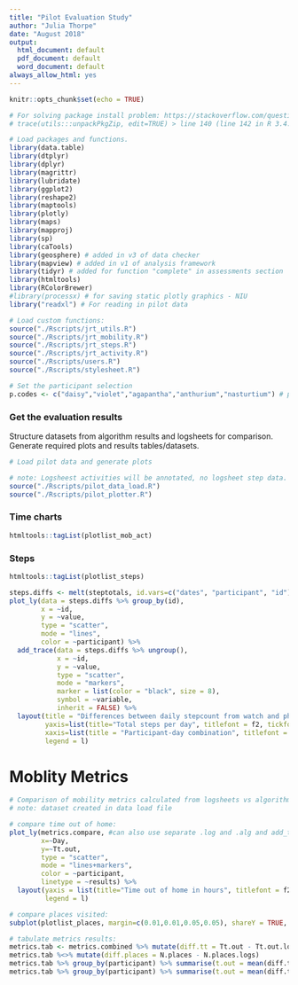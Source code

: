 ```yaml
---
title: "Pilot Evaluation Study"
author: "Julia Thorpe"
date: "August 2018"
output:
  html_document: default
  pdf_document: default
  word_document: default
always_allow_html: yes
---
```


```r
knitr::opts_chunk$set(echo = TRUE)

# For solving package install problem: https://stackoverflow.com/questions/5700505/windows-7-update-packages-problem-unable-to-move-temporary-installation
# trace(utils:::unpackPkgZip, edit=TRUE) > line 140 (line 142 in R 3.4.4) > Sys.sleep(0.5) > Sys.sleep(2)

# Load packages and functions.
library(data.table)
library(dtplyr)
library(dplyr)
library(magrittr)
library(lubridate)
library(ggplot2)
library(reshape2)
library(maptools)
library(plotly)
library(maps)
library(mapproj)
library(sp)
library(caTools)
library(geosphere) # added in v3 of data checker
library(mapview) # added in v1 of analysis framework
library(tidyr) # added for function "complete" in assessments section
library(htmltools)
library(RColorBrewer)
#library(processx) # for saving static plotly graphics - NIU 
library("readxl") # For reading in pilot data

# Load custom functions:
source("./Rscripts/jrt_utils.R")
source("./Rscripts/jrt_mobility.R")
source("./Rscripts/jrt_steps.R")
source("./Rscripts/jrt_activity.R")
source("./Rscripts/users.R")
source("./Rscripts/stylesheet.R")

# Set the participant selection
p.codes <- c("daisy","violet","agapantha","anthurium","nasturtium") # pilot
```

### Get the evaluation results
Structure datasets from algorithm results and logsheets for comparison. Generate required plots and results tables/datasets.

```r

# Load pilot data and generate plots

# note: Logsheest activities will be annotated, no logsheet step data.
source("./Rscripts/pilot_data_load.R")
source("./Rscripts/pilot_plotter.R")

```

### Time charts
```r

htmltools::tagList(plotlist_mob_act)

```

### Steps
```r

htmltools::tagList(plotlist_steps)

steps.diffs <- melt(steptotals, id.vars=c("dates", "participant", "id"))
plot_ly(data = steps.diffs %>% group_by(id),
        x = ~id,
        y = ~value,
        type = "scatter",
        mode = "lines",
        color = ~participant) %>%
  add_trace(data = steps.diffs %>% ungroup(),
            x = ~id,
            y = ~value,
            type = "scatter",
            mode = "markers",
            marker = list(color = "black", size = 8), 
            symbol = ~variable,
            inherit = FALSE) %>%
  layout(title = "Differences between daily stepcount from watch and phone",
         yaxis=list(title="Total steps per day", titlefont = f2, tickfont = f3),
         xaxis=list(title = "Participant-day combination", titlefont = f2, showticklabels = FALSE),
         legend = l)


```


# Moblity Metrics
```r

# Comparison of mobility metrics calculated from logsheets vs algorithm data
# note: dataset created in data load file

# compare time out of home:
plot_ly(metrics.compare, #can also use separate .log and .alg and add_trace to generate same plot
        x=~Day,
        y=~Tt.out,
        type = "scatter",
        mode = "lines+markers",
        color = ~participant,
        linetype = ~results) %>%  
  layout(yaxis = list(title="Time out of home in hours", titlefont = f2, tickfont = f3),
         legend = l)

# compare places visited: 
subplot(plotlist_places, margin=c(0.01,0.01,0.05,0.05), shareY = TRUE, titleX = TRUE)

# tabulate metrics results:
metrics.tab <- metrics.combined %>% mutate(diff.tt = Tt.out - Tt.out.logs)
metrics.tab %<>% mutate(diff.places = N.places - N.places.logs)
metrics.tab %>% group_by(participant) %>% summarise(t.out = mean(diff.tt), n.places = mean(diff.places))
metrics.tab %>% group_by(participant) %>% summarise(t.out = mean(diff.tt), n.places = mean(diff.places))

```
